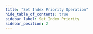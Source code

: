 ```yaml
---
title: "Set Index Priority Operation"
hide_table_of_contents: true
sidebar_label: Set Index Priority
sidebar_position: 2
---
```





<LanguageSwitcher supportedLanguages={supportedLanguages} />

<LanguageContent language="csharp">
   <SetIndexPriorityCsharp />
</LanguageContent>

<LanguageContent language="java">
   <SetIndexPriorityJava />
</LanguageContent>

<LanguageContent language="nodejs">
   <SetIndexPriorityNodejs />
</LanguageContent>


<!---
### Indexes
- [What are Indexes](../../../../indexes/what-are-indexes)
- [Creating and Deploying Indexes](../../../../indexes/creating-and-deploying)

### Server
- [Index Administration](../../../../indexes/index-administration)

### Operations
- [How to Change Index Lock Mode](../../../../client-api/operations/maintenance/indexes/set-index-lock)


-->